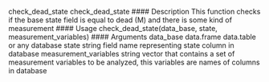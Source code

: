 check_dead_state check_dead_state
#### Description
This function checks if the base state field is equal to dead (M) and there is some kind of measurement
#### Usage
check_dead_state(data_base, state, measurement_variables)
#### Arguments
data_base data.frame data.table or any database
state string field name representing state column in database
measurement_variables
string vector that contains a set of measurement variables to be analyzed, this
variables are names of columns in database
